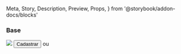   Meta,
  Story,
  Description,
  Preview,
  Props,
} from '@storybook/addon-docs/blocks'




<Meta title="Pages/Create Account" />

### Base

<Preview>
  <Story name="Base">
    <Box display="flex" flexDirection="column" gridGap={32}>
      <Box display="flex" justifyContent="center">
        <img src="https://via.placeholder.com/150" />
      </Box>
      <Card style={{ margin: '0 auto' }}>
        <CardContent>
          <Box
            display="flex"
            flexDirection="column"
            gridGap={24}
            minWidth={500}
          >
            <TextField fullWidth variant="outlined" label="Nome" />
            <TextField
              mask="mobile"
              fullWidth
              variant="outlined"
              label="Telefone"
            />
            <TextField fullWidth variant="outlined" label="E-mail" />
            <TextField
              fullWidth
              variant="outlined"
              label="Senha"
              type="password"
            />
            <Button fullWidth variant="contained" color="primary">
              Cadastrar
            </Button>
            <Typography align="center" color="textSecondary" variant="caption">
              ou
            </Typography>
            <Box display="flex" gridGap={16}>
              <ButtonSocial social="google" />
              <ButtonSocial social="facebook" />
            </Box>
          </Box>
        </CardContent>
      </Card>
    </Box>
  </Story>
</Preview>
